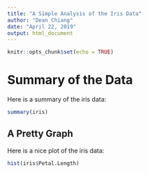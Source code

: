 ```yaml
---
title: "A Simple Analysis of the Iris Data"
author: "Dean Chiang"
date: "April 22, 2019"
output: html_document
---
```


```r
knitr::opts_chunk$set(echo = TRUE)
```


# Summary of the Data

Here is a summary of the iris data:

```r
summary(iris)

```

## A Pretty Graph

Here is a nice plot of the iris data:

```r
hist(iris$Petal.Length)

```

